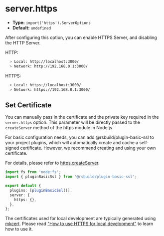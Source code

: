 # server.https

- **Type:** `import('https').ServerOptions`
- **Default:** `undefined`

After configuring this option, you can enable HTTPS Server, and disabling the HTTP Server.

HTTP:

```bash
  > Local: http://localhost:3000/
  > Network: http://192.168.0.1:3000/
```

HTTPS:

```bash
  > Local: https://localhost:3000/
  > Network: https://192.168.0.1:3000/
```

## Set Certificate

You can manually pass in the certificate and the private key required in the `server.https` option. This parameter will be directly passed to the `createServer` method of the https module in Node.js.

For basic configuration needs, you can add @rsbuild/plugin-basic-ssl to your project plugins, which will automatically create and cache a self-signed certificate. However, we recommend creating and using your own certificate.

For details, please refer to [https.createServer](https://nodejs.org/api/https.html#https_https_createserver_options_requestlistener).

```ts
import fs from 'node:fs';
import { pluginBasicSsl } from '@rsbuild/plugin-basic-ssl';

export default {
  plugins: [pluginBasicSsl()],
  server: {
    https: {},
  },
};
```

The certificates used for local development are typically generated using [mkcert](https://github.com/FiloSottile/mkcert). Please read ["How to use HTTPS for local development"](https://web.dev/articles/how-to-use-local-https?hl=en) to learn how to use it.
